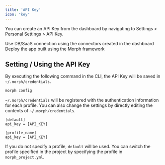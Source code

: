 ```yaml
---
title: 'API Key'
icon: "key"
---
```


You can create an API Key from the dashboard by navigating to Settings > Personal Settings > API Key.

<CardGroup cols={2}>
    <Card title="Use Connectors" icon="square-1" href="/docs/en/develop/guides/integration">
        Use DB/SaaS connection using the connectors created in the dashboard
    </Card>
    <Card title="Deploy" icon="square-2" href="/docs/en/quickstart/dashboard-setup">
        Deploy the app built using the Morph framework
    </Card>
</CardGroup>


## Setting / Using the API Key

By executing the following command in the CLI, the API Key will be saved in `~/.morph/credentials`.

```bash Shell
morph config
```

`~/.morph/credentials` will be registered with the authentication information for each profile.
You can also change the settings by directly editing the contents of `~/.morph/credentials`.

```
[default]
api_key = [API_KEY]

[profile_name]
api_key = [API_KEY]
```

<Tip>If you do not specify a profile, `default` will be used. You can switch the profile specified in the project by specifying the profile in `morph_project.yml`.</Tip>
